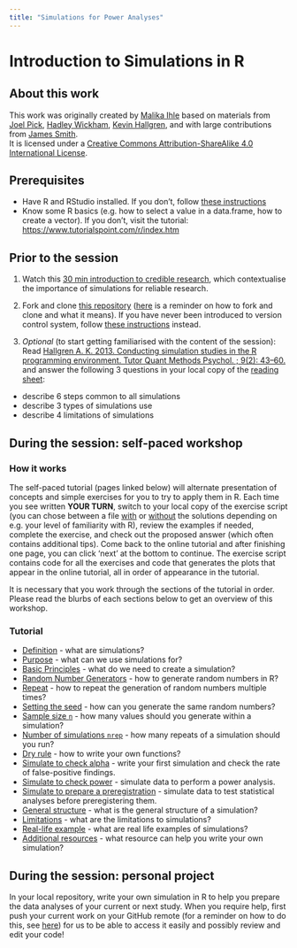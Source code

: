 ```yaml
---
title: "Simulations for Power Analyses"
---
```


# Introduction to Simulations in R

## About this work

This work was originally created by [Malika Ihle](https://ox.ukrn.org/people/#MalikaIhle) based on materials from [Joel Pick](https://joelpick.wixsite.com/research), [Hadley Wickham](https://www.yumpu.com/en/document/view/19077330/simulation-hadley-wickham), [Kevin Hallgren](https://doi.org/10.20982/tqmp.09.2.p043), and with large contributions from [James Smith](https://github.com/worcjamessmith).\
It is licensed under a [Creative Commons Attribution-ShareAlike 4.0 International License](https://creativecommons.org/licenses/by-sa/4.0/).

## Prerequisites

-   Have R and RStudio installed. If you don't, follow [these instructions](https://malikaihle.github.io/Introduction-RStudio-Git-GitHub/installing_software.html)\
-   Know some R basics (e.g. how to select a value in a data.frame, how to create a vector). If you don't, visit the tutorial: <a href="https://www.tutorialspoint.com/r/index.htm" target ="_blank">https://www.tutorialspoint.com/r/index.htm</a>

## Prior to the session

1)  Watch this [30 min introduction to credible research](https://osf.io/xtmek/), which contextualise the importance of simulations for reliable research.

2)  Fork and clone [this repository](https://github.com/MalikaIhle/Introduction-Simulations-in-R) ([here](https://malikaihle.github.io/Collaborative-RStudio-GitHub/) is a reminder on how to fork and clone and what it means). If you have never been introduced to version control system, follow [these instructions](./tutorial_pages/download-repo.md) instead.

3)  *Optional* (to start getting familiarised with the content of the session): Read [Hallgren A. K. 2013. Conducting simulation studies in the R programming environment. Tutor Quant Methods Psychol. ; 9(2): 43--60.](https://doi.org/10.20982/tqmp.09.2.p043) and answer the following 3 questions in your local copy of the [reading sheet](./Hallgren2013/ReadingSheet.md):\

-   describe 6 steps common to all simulations\
-   describe 3 types of simulations use\
-   describe 4 limitations of simulations

## During the session: self-paced workshop

### How it works

The self-paced tutorial (pages linked below) will alternate presentation of concepts and simple exercises for you to try to apply them in R. Each time you see written **YOUR TURN**, switch to your local copy of the exercise script (you can chose between a file <a href="https://github.com/MalikaIhle/Introduction-Simulations-in-R/blob/main/exercise_script_with_solutions.R" target ="_blank">with</a> or <a href="https://github.com/MalikaIhle/Introduction-Simulations-in-R/blob/main/exercise_script_without_solutions.R" target ="_blank">without</a> the solutions depending on e.g. your level of familiarity with R), review the examples if needed, complete the exercise, and check out the proposed answer (which often contains additional tips). Come back to the online tutorial and after finishing one page, you can click 'next' at the bottom to continue. The exercise script contains code for all the exercises and code that generates the plots that appear in the online tutorial, all in order of appearance in the tutorial.

It is necessary that you work through the sections of the tutorial in order. Please read the blurbs of each sections below to get an overview of this workshop.

### Tutorial

-   [Definition](./tutorial_pages/definition.md) - what are simulations?
-   [Purpose](./tutorial_pages/purpose.md) - what can we use simulations for?
-   [Basic Principles](./tutorial_pages/basic-principles.md) - what do we need to create a simulation?
-   [Random Number Generators](./tutorial_pages/random-numbers-generators.md) - how to generate random numbers in R?
-   [Repeat](./tutorial_pages/repeat.md) - how to repeat the generation of random numbers multiple times?
-   [Setting the seed](./tutorial_pages/seed.md) - how can you generate the same random numbers?
-   [Sample size `n`](./tutorial_pages/sample-size-n.md) - how many values should you generate within a simulation?
-   [Number of simulations `nrep`](./tutorial_pages/number-of-simulations-nrep.md) - how many repeats of a simulation should you run?
-   [Dry rule](./tutorial_pages/dry-rule.md) - how to write your own functions?
-   [Simulate to check alpha](./tutorial_pages/check-alpha.md) - write your first simulation and check the rate of false-positive findings.\
-   [Simulate to check power](./tutorial_pages/check-power.md) - simulate data to perform a power analysis.\
-   [Simulate to prepare a preregistration](./tutorial_pages/simulate-for-preregistration.md) - simulate data to test statistical analyses before preregistering them.\
-   [General structure](./tutorial_pages/general-structure.md) - what is the general structure of a simulation?
-   [Limitations](./tutorial_pages/limitations.md) - what are the limitations to simulations?
-   [Real-life example](./tutorial_pages/real-life-example.md) - what are real life examples of simulations?
-   [Additional resources](./tutorial_pages/resources.md) - what resource can help you write your own simulation?

## During the session: personal project

In your local repository, write your own simulation in R to help you prepare the data analyses of your current or next study. When you require help, first push your current work on your GitHub remote (for a reminder on how to do this, see [here](https://malikaihle.github.io/Introduction-RStudio-Git-GitHub/)) for us to be able to access it easily and possibly review and edit your code!
